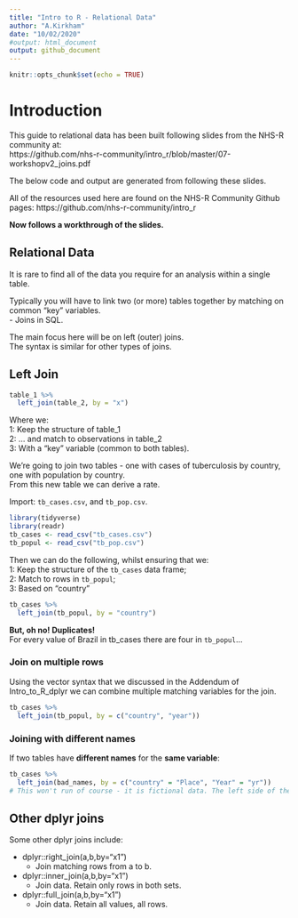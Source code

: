 ```yaml
---
title: "Intro to R - Relational Data"
author: "A.Kirkham"
date: "10/02/2020"
#output: html_document
output: github_document
---
```


```r
knitr::opts_chunk$set(echo = TRUE)
```

# Introduction

This guide to relational data has been built following slides from the NHS-R community at:  
https://github.com/nhs-r-community/intro_r/blob/master/07-workshopv2_joins.pdf

The below code and output are generated from following these slides.

All of the resources used here are found on the NHS-R Community Github pages:
https://github.com/nhs-r-community/intro_r


**Now follows a workthrough of the slides.**

## Relational Data
It is rare to find all of the data you require for an analysis within a single table.

Typically you will have to link two (or more) tables together by matching on common "key" variables.  
- Joins in SQL.

The main focus here will be on left (outer) joins.  
The syntax is similar for other types of joins.

## Left Join
```r
table_1 %>%
  left_join(table_2, by = "x")
```

Where we:  
1: Keep the structure of table_1  
2: ... and match to observations in table_2  
3: With a "key" variable (common to both tables).

We're going to join two tables - one with cases of tuberculosis by country, one with population by country.  
From this new table we can derive a rate.

Import: `tb_cases.csv`, and `tb_pop.csv`.

```r
library(tidyverse)
library(readr)
tb_cases <- read_csv("tb_cases.csv")
tb_popul <- read_csv("tb_pop.csv")
```

Then we can do the following, whilst ensuring that we:  
1: Keep the structure of the `tb_cases` data frame;  
2: Match to rows in `tb_popul`;  
3: Based on "country"

```r
tb_cases %>%
  left_join(tb_popul, by = "country")
```

**But, oh no! Duplicates!**  
For every value of Brazil in tb_cases there are four in `tb_popul`...

### Join on multiple rows
Using the vector syntax that we discussed in the Addendum of Intro_to_R_dplyr we can combine multiple matching variables for the join.

```r
tb_cases %>%
  left_join(tb_popul, by = c("country", "year"))
```

### Joining with different names
If two tables have **different names** for the **same variable**:

```r
tb_cases %>%
  left_join(bad_names, by = c("country" = "Place", "Year" = "yr"))
# This won't run of course - it is fictional data. The left side of the = is the originating table (cases), whereas the right side of the = relates to the joining table (bad_names).
```

## Other dplyr joins
Some other dplyr joins include:

* dplyr::right_join(a,b,by="x1")
  + Join matching rows from a to b.
* dplyr::inner_join(a,b,by="x1")
  + Join data. Retain only rows in both sets.
* dplyr::full_join(a,b,by="x1")
  + Join data. Retain all values, all rows.